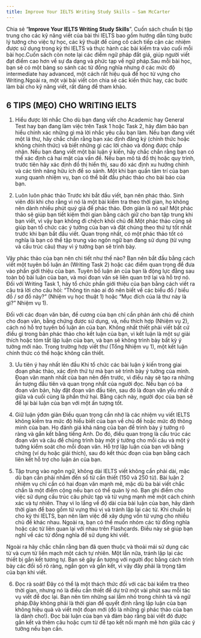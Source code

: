 ---
title: Improve Your IELTS Writing Study Skills – Sam McCarter
---

Chia sẻ “**Improve Your IELTS Writing Study Skills**”. Cuốn sách chuẩn bị tập trung cho các kỹ năng viết của bài thi IELTS bao gồm hướng dẫn từng bước lý tưởng cho việc tự học, các kỹ thuật để củng cố cách tiếp cận các nhiệm được sử dụng trong kỳ thi IELTS và thực hành các bài kiểm tra vào cuối mỗi bài học.Cuốn sách còn note lại các điểm ngữ pháp đắt giá, giúp người viết đạt điểm cao hơn về sự đa dạng và phức tạp về ngữ pháp.Sau mỗi bài học, bạn sẽ có một bảng so sánh các từ đồng nghĩa nhưng ở các mức độ intermediate hay advanced, một cách rất hiệu quả để học từ vựng cho Writing.Ngoài ra, một vài bài viết còn chia sẻ các kiến thức hay, các bước làm bài cho kỹ năng viết, rất đáng để tham khảo.

## 6 TIPS (MẸO) CHO WRITING IELTS
1. Hiểu được lời nhắc
Cho dù bạn đang viết cho Academic hay General Test hay bạn đang làm việc trên Task 1 hoặc Task 2, hãy đảm bảo bạn hiểu chính xác những gì mà lời nhắc yêu cầu bạn làm. Nếu bạn đang viết một lá thư, hãy chắc chắn rằng bạn xác định đăng ký (chính thức hoặc không chính thức) và biết những gì các lời chào và đóng được chấp nhận. Nếu bạn đang viết một bài luận ý kiến, hãy chắc chắn rằng bạn có thể xác định cả hai mặt của vấn đề. Nếu bạn mô tả đồ thị hoặc quy trình, trước tiên hãy xác định đồ thị hiển thị, sau đó xác định xu hướng chính và các tính năng hữu ích để so sánh. Một khi bạn quấn tâm trí của bạn xung quanh nhiệm vụ, bạn có thể bắt đầu phác thảo cho bài báo của bạn.

2. Luôn luôn phác thảo
Trước khi bắt đầu viết, bạn nên phác thảo. Sinh viên đôi khi cho rằng vì nó là một bài kiểm tra theo thời gian, họ không nên dành nhiều phút quý giá để phác thảo. Đơn giản là nó sai! Một phác thảo sẽ giúp bạn tiết kiệm thời gian bằng cách giữ cho bạn tập trung khi bạn viết, vì vậy bạn không đi chệch khỏi chủ đề.Một phác thảo cũng sẽ giúp bạn tổ chức các ý tưởng của bạn và đặt chúng theo thứ tự tốt nhất trước khi bạn bắt đầu viết. Quan trọng nhất, có một phác thảo tốt có nghĩa là bạn có thể tập trung vào ngôn ngữ bạn đang sử dụng (từ vựng và cấu trúc câu) thay vì ý tưởng bạn sẽ trình bày.

Vậy phác thảo của bạn nên chi tiết như thế nào? Bạn nên bắt đầu bằng cách viết một tuyên bố luận án (Writing Task 2) hoặc các điểm quan trọng để đưa vào phần giới thiệu của bạn. Tuyên bố luận án của bạn là động lực đằng sau toàn bộ bài luận của bạn, và mọi đoạn văn sẽ liên quan trở lại và hỗ trợ nó. Đối với Writing Task 1, hãy tổ chức phần giới thiệu của bạn bằng cách viết ra câu trả lời cho câu hỏi: “Thông tin nào ai đó nên biết về các biểu đồ / biểu đồ / sơ đồ này?” (Nhiệm vụ học thuật 1) hoặc “Mục đích của lá thư này là gì?” Nhiệm vụ 1).

Đối với các đoạn văn bản, đề cương của bạn chỉ cần phản ánh chủ đề chính cho đoạn văn, bằng chứng được sử dụng, và, nếu thích hợp (Nhiệm vụ 2), cách nó hỗ trợ tuyên bố luận án của bạn. Không nhất thiết phải viết bất cứ điều gì trong bản phác thảo cho kết luận của bạn, vì kết luận là một sự giải thích hoặc tóm tắt lập luận của bạn, và bạn sẽ không trình bày bất kỳ ý tưởng mới nào. Trong trường hợp viết thư (Tổng Nhiệm vụ 1), một kết luận chính thức có thể hoặc không cần thiết.

3. Ưu tiên ý hay nhất lên đầu
Khi tổ chức các bài luận ý kiến trong giai đoạn phác thảo, xác định thứ tự mà bạn sẽ trình bày ý tưởng của mình. Đoạn văn mạnh nhất của bạn nên đến trước, vì điều này sẽ tạo ra những ấn tượng đầu tiên và quan trọng nhất của người đọc. Nếu bạn có ba đoạn văn bản, hãy đặt đoạn văn đầu tiên, sau đó là đoạn văn yếu nhất ở giữa và cuối cùng là phần thứ hai. Bằng cách này, người đọc của bạn sẽ để lại bài luận của bạn với một ấn tượng tốt.

4. Giữ luận ýđơn giản
Điều quan trọng cần nhớ là các nhiệm vụ viết IELTS không kiểm tra mức độ hiểu biết của bạn về chủ đề hoặc mức độ thông minh của bạn. Họ đánh giá khả năng của bạn để trình bày ý tưởng rõ ràng và gắn kết bằng tiếng Anh. Do đó, điều quan trọng là cấu trúc các đoạn văn và câu để chúng trình bày một ý tưởng cho mỗi câu và một ý tưởng kiểm soát cho mỗi đoạn văn. Hỗ trợ lập luận của bạn với bằng chứng (ví dụ hoặc giải thích), sau đó kết thúc đoạn của bạn bằng cách liên kết hỗ trợ cho luận án của bạn.

5. Tập trung vào ngôn ngữ, không dài
IELTS viết không cần phải dài, mặc dù bạn cần phải nhắm đến số từ cần thiết (150 và 250 từ). Bài luận 2 nhiệm vụ chỉ cần có hai đoạn văn mạnh mẽ, mặc dù ba bài viết chắc chắn là một điểm cộng nếu bạn có thể quản lý nó. Bạn ghi điểm cho việc sử dụng cấu trúc câu phức tạp và từ vựng mạnh mẽ một cách chính xác và tự nhiên. Thay vì lo lắng về độ dài của bài luận của bạn, hãy dành thời gian để bao gồm từ vựng thú vị và tránh lặp lại các từ. Khi chuẩn bị cho kỳ thi IELTS, bạn nên làm việc để xây dựng vốn từ vựng cho nhiều chủ đề khác nhau. Ngoài ra, bạn có thể muốn nhóm các từ đồng nghĩa hoặc các từ liên quan lại với nhau trên Flashcards. Điều này sẽ giúp bạn nghĩ về các từ đồng nghĩa để sử dụng khi viết.

Ngoài ra hãy chắc chắn rằng bạn đã quen thuộc và thoải mái sử dụng các từ và cụm từ liền mạch một cách tự nhiên. Một lần nữa, tránh lặp lại các thiết bị gắn kết tương tự. Bạn sẽ gây ấn tượng với người đọc bằng cách trình bày các đối số rõ ràng, ngắn gọn và gắn kết, vì vậy đây phải là trọng tâm của bạn khi viết.

6. Đọc rà soát!
Đây có thể là một thách thức đối với các bài kiểm tra theo thời gian, nhưng nó là điều cần thiết để dự trữ một vài phút sau mỗi tác vụ viết để đọc lại. Bạn nên tìm những sai lầm nhỏ trong chính tả và ngữ pháp.Đây không phải là thời gian để quyết định rằng lập luận của bạn không hiệu quả và viết một đoạn mới (đó là những gì phác thảo của bạn là dành cho!). Đọc bài luận của bạn và đảm bảo rằng bài viết đó được gắn kết và thêm câu hoặc cụm từ để tạo kết nối mạnh mẽ hơn giữa các ý tưởng nếu bạn cần.